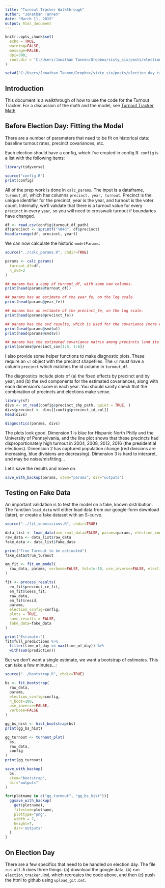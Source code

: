 ```yaml
---
title: "Turnout Tracker Walkthrough"
author: "Jonathan Tannen"
date: "March 11, 2019"
output: html_document
---
```


```r
knitr::opts_chunk$set(
  echo = TRUE,
  warning=FALSE,
  message=FALSE,
  dpi=300,
  root.dir = "C:/Users/Jonathan Tannen/Dropbox/sixty_six/posts/election_day_tracker/tracker_v0/phila_example/"
)

setwd("C:/Users/Jonathan Tannen/Dropbox/sixty_six/posts/election_day_tracker/tracker_v0/phila_example/")
```


## Introduction
This document is a walkthrough of how to use the code for the Turnout Tracker. For a discussion of the math and the model, see [Turnout Tracker Math](../methodology.html)

## Before Election Day: Fitting the Model

There are a number of parameters that need to be fit on historical data: baseline turnout rates, precinct covariances, etc. 

Each election should have a config, which I've created in config.R. `config` is a list with the following items:
```r
library(tidyverse)

source("config.R")
print(config)
```

All of the prep work is done in `calc_params`. The input is a dataframe, `turnout_df`, which has columns `precinct, year, turnout`. Precinct is the unique identifier for the precinct, year is the year, and turnout is the voter count. Internally, we'll validate that there is a turnout value for every `precinct` in every `year`, so you will need to crosswalk turnout if boundaries have changed.

```r
df <- read.csv(config$turnout_df_path)
df$precinct <- sprintf("%04d", df$precinct)
head(arrange(df, precinct, year))
```

We can now calculate the historic `modelParams`:
```r
source("../calc_params.R", chdir=TRUE)

params <- calc_params(
  turnout_df=df, 
  n_svd=3
) 

## params has a copy of turnout_df, with some new columns.
print(head(params@turnout_df))

## params has an estimate of the year_fe, on the log scale.
print(head(params@year_fe))

## params has an estimate of the precinct_fe, on the log scale.
print(head(params@precinct_fe))

## params has the svd results, which is used for the covariance (more on this later).
print(head(params@svd$u))
print(head(params@svd$v))

## params has the estimated covariance matrix among precincts (and its inverse)
print(params@precinct_cov[1:6, 1:6])
```

I also provide some helper functions to make diagnostic plots. These require an `sf` object with the precinct shapefiles. The `sf` must have a column `precinct` which matches the id column in `turnout_df`.

The diagnostics include plots of (a) the fixed effects by precinct and by year, and (b) the svd components for the estimated covariances, along with each dimension's score in each year. You should sanity check that the combination of precincts and elections make sense.
```r
library(sf)
divs <- st_read(config$precinct_shp_path, quiet = TRUE, )
divs$precinct <- divs[[config$precinct_id_col]]
head(divs)

diagnostics(params, divs)
```

The plots look good. Dimension 1 is blue for Hispanic North Philly and the University of Pennsylvania, and the line plot shows that these precincts had disproportionately high turnout in 2004, 2008, 2012, 2016 (the presidential elections). Dimension 2 has captured population change (red divisions are increasing, blue divisions are decreasing). Dimension 3 is hard to interpret, and may be noise/misfitting...

Let's save the results and move on.
```r
save_with_backup(params, stem="params", dir="outputs")
```

## Testing on Fake Data
An important validation is to test the model on a fake, known distribution. The function `load_data` will either load data from our google-form download (later), or create a fake dataset with an S-curve.
```r
source("../fit_submissions.R", chdir=TRUE)

data_list <- load_data(use_real_data=FALSE, params=params, election_config=config)
raw_data <- data_list$raw_data
fake_data <- data_list$fake_data

print("True Turnout to be estimated")
fake_data$true_turnout

em_fit <- fit_em_model(
  raw_data, params, verbose=FALSE, tol=1e-10, use_inverse=FALSE, election_config = config
)

fit <- process_results(
  em_fit$precinct_re_fit, 
  em_fit$loess_fit, 
  raw_data,
  em_fit$resid,
  params,
  election_config=config,
  plots = TRUE, 
  save_results = FALSE,
  fake_data=fake_data
)

print("Estimate:")
fit$full_predictions %>% 
  filter(time_of_day == max(time_of_day)) %>%
  with(sum(prediction))
```

But we don't want a single estimate, we want a bootstrap of estimates. This can take a few minutes...:
```r
source("../bootstrap.R", chdir=TRUE)

bs <- fit_bootstrap(
  raw_data,
  params,
  election_config=config,
  n_boot=100,
  use_inverse=FALSE,
  verbose=FALSE
)

gg_bs_hist <- hist_bootstrap(bs) 
print(gg_bs_hist)

gg_turnout <- turnout_plot(
  bs,
  raw_data,
  config
)
print(gg_turnout)

save_with_backup(
  bs,
  stem="bootstrap",
  dir="outputs"
)  

for(plotname in c("gg_turnout", "gg_bs_hist")){
  ggsave_with_backup(
    get(plotname), 
    filestem=plotname,
    plottype="png",
    width = 7,
    height=7,
    dir='outputs'
  )
}

```

## On Election Day
There are a few specifics that need to be handled on election day. The file `run_all.R` does three things: (a) download the google data, (b) run `election_tracker.Rmd`, which recreates the code above, and then (c) push the html to github using `upload_git.bat`.

